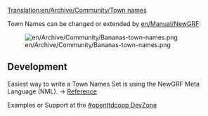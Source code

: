 [[Translation:en/Archive/Community/Town names]]


Town Names can be changed or extended by [[en/Manual/NewGRF]]:

[[File:en/Archive/Community/Bananas-town-names.png]]


==Development==

Easiest way to write a Town Names Set is using the NewGRF Meta Language (NML).
-> [http://hg.openttdcoop.org/nml/raw-file/tip/docs/reference.html#block-town_names Reference]

Examples or Support at the [http://dev.openttdcoop.org/projects/townnames #openttdcoop DevZone]